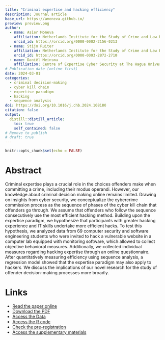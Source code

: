 ```yaml
---
title: "Criminal expertise and hacking efficiency"
description: Journal article
base_url: https://amoneva.github.io/
preview: preview.png
author:
  - name: Asier Moneva
    affiliation: Netherlands Institute for the Study of Crime and Law Enforcement (NSCR) & Centre of Expertise Cyber Security at The Hague University of Applied Sciences
    orcid_id: https://orcid.org/0000-0002-2156-0213
  - name: Stijn Ruiter
    affiliation: Netherlands Institute for the Study of Crime and Law Enforcement (NSCR) & Department of Sociology, Utrecht University
    orcid_id: https://orcid.org/0000-0003-2872-2710
  - name: Daniël Meinsma
    affiliation: Centre of Expertise Cyber Security at The Hague University of Applied Sciences
# Publication date (online first)
date: 2024-03-01
categories:
  - criminal decision-making
  - cyber kill chain
  - expertise paradigm
  - hacking
  - sequence analysis
doi: https://doi.org/10.1016/j.chb.2024.108180
citation: false
output:
  distill::distill_article:
    toc: true
    self_contained: false
# Remove to publish
# draft: true
---
```


```r
knitr::opts_chunk$set(echo = FALSE)
```

# Abstract

Criminal expertise plays a crucial role in the choices offenders make when committing a crime, including their modus operandi. However, our knowledge about criminal decision making online remains limited. Drawing on insights from cyber security, we conceptualize the cybercrime commission process as the sequence of phases of the cyber kill chain that offenders go through. We assume that offenders who follow the sequence consecutively use the most efficient hacking method. Building upon the expertise paradigm, we hypothesize that participants with greater hacking experience and IT skills undertake more efficient hacks. To test this hypothesis, we analyzed data from 69 computer security and software engineering students who were invited to hack a vulnerable website in a computer lab equipped with monitoring software, which allowed to collect objective behavioral measures. Additionally, we collected individual measures regarding hacking expertise through an online questionnaire. After quantitatively measuring efficiency using sequence analysis, a regression model showed that the expertise paradigm may also apply to hackers. We discuss the implications of our novel research for the study of offender decision-making processes more broadly.

# Links

-   [Read the paper online](https://www.sciencedirect.com/science/article/pii/S0747563224000487)
-   [Download the PDF](moneva_2024_criminal-expertise-and-hacking-efficiency.pdf)
-   [Access the Data](https://osf.io/v5kse/)
-   [Access the R code](https://github.com/amoneva/criminal-expertise-and-hacking-efficiency)
-   [Check the pre-registration](https://osf.io/ufdp8)
-   [Access the supplementary materials](https://osf.io/tr6vy/)
